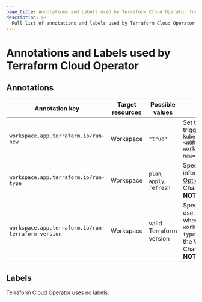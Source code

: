 ```yaml
---
page_title: Annotations and Labels used by Terraform Cloud Operator for Kubernetes
description: >-
  Full list of annotations and labels used by Terraform Cloud Operator for Kubernetes.
---
```


# Annotations and Labels used by Terraform Cloud Operator

## Annotations

| Annotation key | Target resources | Possible values | Description |
| --- | --- | --- | --- |
| `workspace.app.terraform.io/run-new` | Workspace | `"true"` | Set this annotation to `"true"` to trigger a new run. Example: `kubectl annotate workspace <WORKSPACE-NAME> workspace.app.terraform.io/run-new="true"`. |
| `workspace.app.terraform.io/run-type` | Workspace | `plan`, `apply`, `refresh` | Specify the run type. More information: [Run Modes and Options](https://developer.hashicorp.com/terraform/cloud-docs/run/modes-and-options). It defaults to `plan`. Changing this annotation **DOES NOT** trigger a new run. |
| `workspace.app.terraform.io/run-terraform-version` | Workspace | valid Terraform version | Specify the Terraform version to use. This setting works only when the annotation `workspace.app.terraform.io/run-type` is set to `plan`. It defaults to the Workspace version. Changing this annotation **DOES NOT** trigger a new run. |

## Labels

Terraform Cloud Operator uses no labels.
